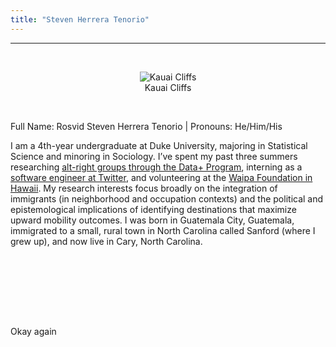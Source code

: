 ```yaml
---
title: "Steven Herrera Tenorio"
---
```


***

<br>

<center>
![Kauai Cliffs](kauaicliffs.JPG)
</center>

<br>

Full Name: Rosvid Steven Herrera Tenorio | Pronouns: He/Him/His

I am a 4th-year undergraduate at Duke University, majoring in Statistical Science and minoring in Sociology. I've spent my past three summers researching [alt-right groups through the Data+ Program](https://bigdata.duke.edu/projects/latinxs-and-right), interning as a [software engineer at Twitter](https://twitter.com/terns/status/1155956826342477824), and volunteering at the [Waipa Foundation in Hawaii](https://dukeengage.duke.edu/pineapples-in-the-kauai-garden/). My research interests focus broadly on the integration of immigrants (in neighborhood and occupation contexts) and the political and epistemological implications of identifying destinations that maximize upward mobility outcomes. I was born in Guatemala City, Guatemala, immigrated to a small, rural town in North Carolina called Sanford (where I grew up), and now live in Cary, North Carolina.


<br>


<br>
<br>
<br>
<br>

Okay again
